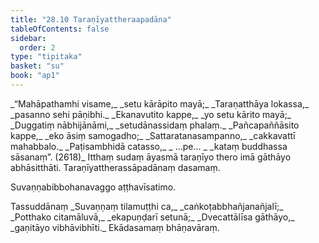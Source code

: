 ```yaml
---
title: "28.10 Taraṇīyattheraapadāna"
tableOfContents: false
sidebar:
  order: 2
type: "tipitaka"
basket: "su"
book: "ap1"
---
```



<DynamicBreadcrumb />

<Division number="38" book="ap1">

<Paragraph number="3278" type="verses" book="ap1">
_“Mahāpathamhi visame,_  
_setu kārāpito mayā;_  
_Taraṇatthāya lokassa,_  
_pasanno sehi pāṇibhi._  

</Paragraph>

</Division>
<Division number="39" book="ap1">

<Paragraph number="3279" type="verses" book="ap1">
_Ekanavutito kappe,_  
_yo setu kārito mayā;_  
_Duggatiṃ nābhijānāmi,_  
_setudānassidaṃ phalaṃ._  

</Paragraph>

</Division>
<Division number="40" book="ap1">

<Paragraph number="3280" type="verses" book="ap1">
_Pañcapaññāsito kappe,_  
_eko āsiṃ samogadho;_  
_Sattaratanasampanno,_  
_cakkavattī mahabbalo._  

</Paragraph>

</Division>
<Division number="41" book="ap1">

<Paragraph number="3281" type="verses" book="ap1">
_Paṭisambhidā catasso,_  
_ …pe… _  
_kataṃ buddhassa sāsanaṃ”. (2618)_  

</Paragraph>

<Paragraph number="3282" book="ap1">
Itthaṃ sudaṃ āyasmā taraṇīyo thero imā gāthāyo abhāsitthāti.

</Paragraph>
</Division>

<Paragraph number="3283" type="center" book="ap1">
Taraṇīyattherassāpadānaṃ dasamaṃ.

  
<Emphasis>Suvaṇṇabibbohanavaggo aṭṭhavīsatimo.</Emphasis>



</Paragraph>

<Paragraph number="3284" type="center" book="ap1">
Tassuddānaṃ


</Paragraph>

<Paragraph number="3285" type="verses" book="ap1">
_Suvaṇṇaṃ tilamuṭṭhi ca,_  
_caṅkoṭabbhañjanañjalī;_  
_Potthako citamāluvā,_  
_ekapuṇḍarī setunā;_  
_Dvecattālīsa gāthāyo,_  
_gaṇitāyo vibhāvibhīti._  


</Paragraph>

<Paragraph number="3286" type="center" book="ap1">
Ekādasamaṃ bhāṇavāraṃ.
</Paragraph>